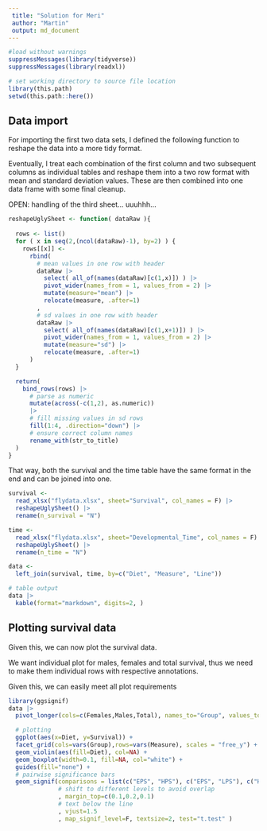```yaml
---
 title: "Solution for Meri"
 author: "Martin"
 output: md_document
---
```


```r

#load without warnings
suppressMessages(library(tidyverse))
suppressMessages(library(readxl))

# set working directory to source file location
library(this.path)
setwd(this.path::here())
```


## Data import 

For importing the first two data sets, I defined the following function to reshape the data into a more tidy format. 

Eventually, I treat each combination of the first column and two subsequent columns as individual tables and reshape them into a two row format with mean and standard deviation values.
These are then combined into one data frame with some final cleanup.

OPEN: handling of the third sheet... uuuhhh... 


```r

reshapeUglySheet <- function( dataRaw ){
  
  rows <- list()
  for ( x in seq(2,(ncol(dataRaw)-1), by=2) ) {
    rows[[x]] <-
      rbind( 
        # mean values in one row with header
        dataRaw |> 
          select( all_of(names(dataRaw)[c(1,x)]) ) |> 
          pivot_wider(names_from = 1, values_from = 2) |> 
          mutate(measure="mean") |> 
          relocate(measure, .after=1)
        ,
        # sd values in one row with header
        dataRaw |> 
          select( all_of(names(dataRaw)[c(1,x+1)]) ) |> 
          pivot_wider(names_from = 1, values_from = 2) |> 
          mutate(measure="sd") |> 
          relocate(measure, .after=1)
      ) 
  }

  return(  
    bind_rows(rows) |> 
      # parse as numeric
      mutate(across(-c(1,2), as.numeric)) 
      |>
      # fill missing values in sd rows
      fill(1:4, .direction="down") |> 
      # ensure correct column names
      rename_with(str_to_title)
  )
}
```


That way, both the survival and the time table have the same format in the end and can be joined into one.

```r
survival <- 
  read_xlsx("flydata.xlsx", sheet="Survival", col_names = F) |> 
  reshapeUglySheet() |> 
  rename(n_survival = "N")

time <- 
  read_xlsx("flydata.xlsx", sheet="Developmental_Time", col_names = F) |> 
  reshapeUglySheet() |> 
  rename(n_time = "N")

data <- 
  left_join(survival, time, by=c("Diet", "Measure", "Line"))

# table output
data |>
  kable(format="markdown", digits=2, )

```


## Plotting survival data 

Given this, we can now plot the survival data.

We want individual plot for males, females and total survival, thus we need to make them individual rows with respective annotations.

Given this, we can easily meet all plot requirements

```r
library(ggsignif)
data |>
  pivot_longer(cols=c(Females,Males,Total), names_to="Group", values_to="Survival") |>

  # plotting
  ggplot(aes(x=Diet, y=Survival)) +
  facet_grid(cols=vars(Group),rows=vars(Measure), scales = "free_y") +
  geom_violin(aes(fill=Diet), col=NA) +
  geom_boxplot(width=0.1, fill=NA, col="white") +
  guides(fill="none") +
  # pairwise significance bars
  geom_signif(comparisons = list(c("EPS", "HPS"), c("EPS", "LPS"), c("HPS", "LPS"))
              # shift to different levels to avoid overlap
              , margin_top=c(0.1,0.2,0.1)
              # text below the line
              , vjust=1.5
              , map_signif_level=F, textsize=2, test="t.test" )

```

